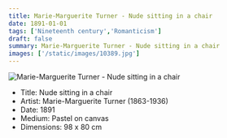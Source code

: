 ```yaml
---
title: Marie-Marguerite Turner - Nude sitting in a chair
date: 1891-01-01
tags: ['Nineteenth century','Romanticism']
draft: false
summary: Marie-Marguerite Turner - Nude sitting in a chair
images: ['/static/images/10389.jpg']
---
```


![Marie-Marguerite Turner - Nude sitting in a chair](/static/images/10389.jpg)

* Title: Nude sitting in a chair
* Artist: Marie-Marguerite Turner (1863-1936)
* Date: 1891
* Medium: Pastel on canvas
* Dimensions: 98 x 80 cm


